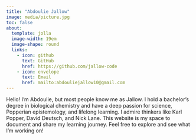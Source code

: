 ```yaml
---
title: "Abdoulie Jallow"
image: media/picture.jpg
toc: false
about:
  template: jolla
  image-width: 19em
  image-shape: round
  links: 
    - icon: github
      text: GitHub
      href: https://github.com/jallow-code
    - icon: envelope
      text: Email
      href: mailto:abdouliejallow10@gmail.com
---
```


Hello! I’m Abdoulie, but most people know me as Jallow. I hold a bachelor’s degree in biological chemistry and have a deep passion for science, Popperian epistemology, and lifelong learning. I admire thinkers like Karl Popper, David Deutsch, and Nick Lane. This website is my space to document and share my learning journey. Feel free to explore and see what I’m working on!

